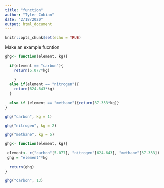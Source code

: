 ```yaml
---
title: "function"
author: "Tyler Cobian"
date: "2/18/2020"
output: html_document
---
```


```r
knitr::opts_chunk$set(echo = TRUE)
```

Make an example fucntion
```r
ghg<- function(element, kg){
  
  if(element == "carbon"){
    return(5.077*kg)
    
    } 
  else if(element == "nitrogen"){
    return(624.643*kg)
  }
  
  else if (element == "methane"){return(37.333*kg)}
}

ghg("carbon", kg = 1)

ghg("nitrogen", kg = 2)

ghg("methane", kg = 5)
```

```r
ghg<- function(element, kg){
  
 element<- c("carbon"[5.077], "nitrogen"[624.643], "methane"[37.333])
 ghg = "element"*kg
 
  return(ghg)
}

ghg("carbon", 13)
```















